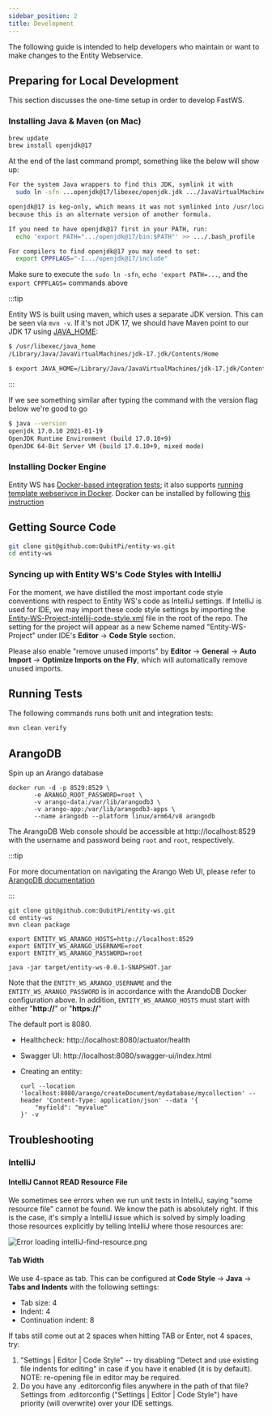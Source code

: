 ```yaml
---
sidebar_position: 2
title: Development
---
```


[//]: # (Copyright 2025 Jiaqi Liu. All rights reserved.)

[//]: # (Licensed under the Apache License, Version 2.0 &#40;the "License"&#41;;)
[//]: # (you may not use this file except in compliance with the License.)
[//]: # (You may obtain a copy of the License at)

[//]: # (    http://www.apache.org/licenses/LICENSE-2.0)

[//]: # (Unless required by applicable law or agreed to in writing, software)
[//]: # (distributed under the License is distributed on an "AS IS" BASIS,)
[//]: # (WITHOUT WARRANTIES OR CONDITIONS OF ANY KIND, either express or implied.)
[//]: # (See the License for the specific language governing permissions and)
[//]: # (limitations under the License.)

The following guide is intended to help developers who maintain or want to make changes to the Entity Webservice.

Preparing for Local Development
-------------------------------

This section discusses the one-time setup in order to develop FastWS.

### Installing Java & Maven (on Mac)

```bash
brew update
brew install openjdk@17
```

At the end of the last command prompt, something like the below will show up:

```bash
For the system Java wrappers to find this JDK, symlink it with
  sudo ln -sfn ...openjdk@17/libexec/openjdk.jdk .../JavaVirtualMachines/openjdk-17.jdk

openjdk@17 is keg-only, which means it was not symlinked into /usr/local,
because this is an alternate version of another formula.

If you need to have openjdk@17 first in your PATH, run:
  echo 'export PATH=".../openjdk@17/bin:$PATH"' >> .../.bash_profile

For compilers to find openjdk@17 you may need to set:
  export CPPFLAGS="-I.../openjdk@17/include"
```

Make sure to execute the `sudo ln -sfn`, `echo 'export PATH=...`, and the `export CPPFLAGS=` commands above

:::tip

Entity WS is built using maven, which uses a separate JDK version. This can be seen via `mvn -v`. If it's not JDK 17, we
should have Maven point to our JDK 17 using [JAVA_HOME](https://stackoverflow.com/a/2503679):

```bash
$ /usr/libexec/java_home
/Library/Java/JavaVirtualMachines/jdk-17.jdk/Contents/Home

$ export JAVA_HOME=/Library/Java/JavaVirtualMachines/jdk-17.jdk/Contents/Home
```

:::

If we see something similar after typing the command with the version flag below we're good to go

```bash
$ java --version
openjdk 17.0.10 2021-01-19
OpenJDK Runtime Environment (build 17.0.10+9)
OpenJDK 64-Bit Server VM (build 17.0.10+9, mixed mode)
```

### Installing Docker Engine

Entity WS has
[Docker-based integration tests](https://github.com/QubitPi/Kugelblitz/blob/master/src/test/java/org/qubitpi/ws/entity/arango/ArangoControllerIT.java);
it also supports
[running template webserivce in Docker](https://github.com/QubitPi/Kugelblitz/blob/master/src/test/java/org/qubitpi/ws/entity/DockerComposeIT.java).
Docker can be installed by following [this instruction](https://docker.qubitpi.org/desktop/setup/install/mac-install/)

Getting Source Code
-------------------

```bash
git clone git@github.com:QubitPi/entity-ws.git
cd entity-ws
```

### Syncing up with Entity WS's Code Styles with IntelliJ

For the moment, we have distilled the most important code style conventions with respect to Entity WS's code as IntelliJ
settings. If IntelliJ is used for IDE, we may import these code style settings by importing the
[Entity-WS-Project-intellij-code-style.xml](https://github.com/QubitPi/Kugelblitz/blob/master/Entity-WS-Project-intellij-code-style.xml)
file in the root of the repo. The setting for the project will appear as a new Scheme named "Entity-WS-Project" under
IDE's __Editor__ -> __Code Style__ section.

Please also enable "remove unused imports" by __Editor__ -> __General__ -> __Auto Import__ -> __Optimize Imports on the
Fly__, which will automatically remove unused imports.

Running Tests
-------------

The following commands runs both unit and integration tests:

```bash
mvn clean verify
```

ArangoDB
--------

Spin up an Arango database

```console
docker run -d -p 8529:8529 \
       -e ARANGO_ROOT_PASSWORD=root \
       -v arango-data:/var/lib/arangodb3 \
       -v arango-app:/var/lib/arangodb3-apps \
       --name arangodb --platform linux/arm64/v8 arangodb
```

The ArangoDB Web console should be accessible at http://localhost:8529 with the username and password being `root` and
`root`, respectively.

:::tip

For more documentation on navigating the Arango Web UI, please refer to
[ArangoDB documentation](https://arango.qubitpi.org/stable/components/web-interface/)

:::

```console
git clone git@github.com:QubitPi/entity-ws.git
cd entity-ws
mvn clean package

export ENTITY_WS_ARANGO_HOSTS=http://localhost:8529
export ENTITY_WS_ARANGO_USERNAME=root
export ENTITY_WS_ARANGO_PASSWORD=root

java -jar target/entity-ws-0.0.1-SNAPSHOT.jar
```

Note that the `ENTITY_WS_ARANGO_USERNAME` and the `ENTITY_WS_ARANGO_PASSWORD` is in accordance with the ArandoDB Docker
configuration above. In addition, `ENTITY_WS_ARANGO_HOSTS` must start with either "__http://__" or "__https://__"

The default port is 8080.

- Healthcheck: http://localhost:8080/actuator/health
- Swagger UI: http://localhost:8080/swagger-ui/index.html
- Creating an entity:

  ```console
  curl --location 'localhost:8080/arango/createDocument/mydatabase/mycollection' --header 'Content-Type: application/json' --data '{
      "myfield": "myvalue"
  }' -v
  ```

Troubleshooting
---------------

### IntelliJ

#### IntelliJ Cannot READ Resource File

We sometimes see errors when we run unit tests in IntelliJ, saying "some resource file" cannot be found. We know the
path is absolutely right. If this is the case, it's simply a IntelliJ issue which is solved by simply loading those
resources explicitly by telling IntelliJ where those resources are:

![Error loading intelliJ-find-resource.png](img/intelliJ-find-resource.png)

#### Tab Width

We use 4-space as tab. This can be configured at __Code Style__ -> __Java__ -> __Tabs and Indents__ with the following
settings:

- Tab size: 4
- Indent: 4
- Continuation indent: 8

If tabs still come out at 2 spaces when hitting TAB or Enter, not 4 spaces, try:

1. "Settings | Editor | Code Style" -- try disabling "Detect and use existing file indents for editing" in case if you
   have it enabled (it is by default). NOTE: re-opening file in editor may be required.
2. Do you have any .editorconfig files anywhere in the path of that file? Settings from .editorconfig
   ("Settings | Editor | Code Style") have priority (will overwrite) over your IDE settings.
